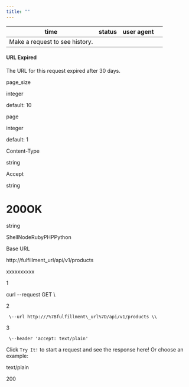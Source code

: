 ```yaml
---
title: ""
---
```

| time | status | user agent |     |
| --- | --- | --- | --- |
| Make a request to see history. |     |     |     |

#### URL Expired

The URL for this request expired after 30 days.

page\_size

integer

default: 10

page

integer

default: 1

Content-Type

string

Accept

string

# 200OK

string



ShellNodeRubyPHPPython

Base URL

http://fulfillment\_url/api/v1/products

xxxxxxxxxx

1

curl \--request GET \\

2

     \--url http:///%7Bfulfillment\_url%7D/api/v1/products \\

3

     \--header 'accept: text/plain'

Click `Try It!` to start a request and see the response here! Or choose an example:

text/plain

200

